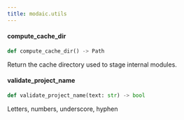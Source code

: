 ```yaml
---
title: modaic.utils
---
```


#### compute\_cache\_dir

```python
def compute_cache_dir() -> Path
```

Return the cache directory used to stage internal modules.

#### validate\_project\_name

```python
def validate_project_name(text: str) -> bool
```

Letters, numbers, underscore, hyphen

